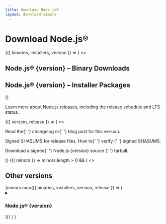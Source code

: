 ```yaml
---
title: Download Node.js®
layout: download-simple
---
```


# Download Node.js®

<WithSimplifiedDownload>
  {({ binaries, installers, version }) => (
    <>
      <h2>Node.js® {version} – Binary Downloads</h2>
      <DownloadsTable source={binaries} />
      <h2>Node.js® {version} – Installer Packages</h2>
      <DownloadsTable source={installers} />
    </>
  )}
</WithSimplifiedDownload>

Learn more about [Node.js releases](/about/previous-releases), including the release schedule and LTS status.

<WithSimplifiedDownload>
  {({ version, release }) => (
    <>
      <p>
        Read the{' '}
        <LinkWithArrow href={release.changelog}>changelog</LinkWithArrow> or{' '}
        <Link href={release.blogPost}>blog post</Link> for this version.
      </p>
      <p>
        <LinkWithArrow href={release.shasum}>Signed SHASUMS</LinkWithArrow> for
        release files. How to{' '}
        <LinkWithArrow href="https://github.com/nodejs/node#verifying-binaries">
          verify
        </LinkWithArrow>{' '}
        signed SHASUMS.
      </p>
      <p>
        Download a signed{' '}
        <LinkWithArrow href={release.source}>
          Node.js {version} source
        </LinkWithArrow>{' '}
        tarball.
      </p>
    </>
  )}
</WithSimplifiedDownload>

<WithSimplifiedDownload>
  {({ minors }) =>
    minors.length > 0 && (
      <>
        <h2>Other versions</h2>
        {minors.map(({ binaries, installers, version, release }) => (
          <details key={version}>
            <summary>
              <h3>Node.js® {version}</h3>
            </summary>
            <div>
              <h4>Binary Downloads</h4>
              <DownloadsTable source={binaries} />
              <h4>Installer Packages</h4>
              <DownloadsTable source={installers} />
              <p>
                Read the{' '}
                <LinkWithArrow href={release.changelog}>
                  changelog
                </LinkWithArrow>{' '}
                or <Link href={release.blogPost}>blog post</Link> for this
                version.
              </p>
              <p>
                Download a signed{' '}
                <LinkWithArrow href={release.source}>
                  Node.js {version} source
                </LinkWithArrow>{' '}
                tarball.
              </p>
            </div>
          </details>
        ))}
      </>
    )
  }
</WithSimplifiedDownload>

